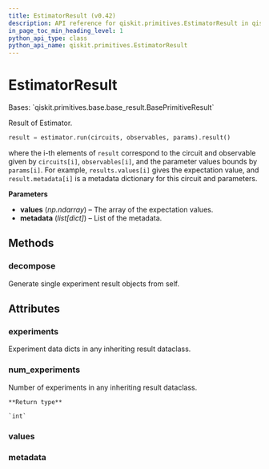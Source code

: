 ```yaml
---
title: EstimatorResult (v0.42)
description: API reference for qiskit.primitives.EstimatorResult in qiskit v0.42
in_page_toc_min_heading_level: 1
python_api_type: class
python_api_name: qiskit.primitives.EstimatorResult
---
```


# EstimatorResult

<Class id="qiskit.primitives.EstimatorResult" isDedicatedPage={true} github="https://github.com/qiskit/qiskit/tree/stable/0.23/qiskit/primitives/base/estimator_result.py" signature="EstimatorResult(values, metadata)" modifiers="class">
  Bases: `qiskit.primitives.base.base_result.BasePrimitiveResult`

  Result of Estimator.

  ```python
  result = estimator.run(circuits, observables, params).result()
  ```

  where the i-th elements of `result` correspond to the circuit and observable given by `circuits[i]`, `observables[i]`, and the parameter values bounds by `params[i]`. For example, `results.values[i]` gives the expectation value, and `result.metadata[i]` is a metadata dictionary for this circuit and parameters.

  **Parameters**

  *   **values** (*np.ndarray*) – The array of the expectation values.
  *   **metadata** (*list\[dict]*) – List of the metadata.

  ## Methods

  <span id="qiskit-primitives-estimatorresult-decompose" />

  ### decompose

  <Function id="qiskit.primitives.EstimatorResult.decompose" signature="EstimatorResult.decompose()">
    Generate single experiment result objects from self.
  </Function>

  ## Attributes

  ### experiments

  <Attribute id="qiskit.primitives.EstimatorResult.experiments">
    Experiment data dicts in any inheriting result dataclass.
  </Attribute>

  ### num\_experiments

  <Attribute id="qiskit.primitives.EstimatorResult.num_experiments">
    Number of experiments in any inheriting result dataclass.

    **Return type**

    `int`
  </Attribute>

  ### values

  <Attribute id="qiskit.primitives.EstimatorResult.values" attributeTypeHint="np.ndarray[Any, np.dtype[np.float64]]" />

  ### metadata

  <Attribute id="qiskit.primitives.EstimatorResult.metadata" attributeTypeHint="list[dict[str, Any]]" />
</Class>

